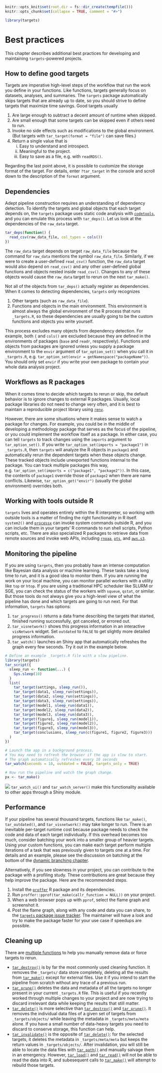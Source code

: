 ```r
knitr::opts_knit$set(root.dir = fs::dir_create(tempfile()))
knitr::opts_chunk$set(collapse = TRUE, comment = "#>")
```

```r
library(targets)
```

# Best practices {#practices}

This chapter describes additional best practices for developing and maintaining `targets`-powered projects.

## How to define good targets

Targets are imperative high-level steps of the workflow that run the work you define in your functions. Like functions, targets generally focus on datasets, analyses, and summaries. The `targets` package automatically skips targets that are already up to date, so you should strive to define targets that maximize time savings. Good targets usually

1. Are large enough to subtract a decent amount of runtime when skipped.
1. Are small enough that some targets can be skipped even if others need to run.
1. Invoke no side effects such as modifications to the global environment. (But targets with `tar_target(format = "file")` can save files.)
1. Return a single value that is
    i. Easy to understand and introspect.
    i. Meaningful to the project.
    i. Easy to save as a file, e.g. with `readRDS()`.

Regarding the last point above, it is possible to customize the storage format of the target. For details, enter `?tar_target` in the console and scroll down to the description of the `format` argument.

## Dependencies

Adept pipeline construction requires an understanding of dependency detection. To identify the targets and global objects that each target depends on, the `targets` package uses static code analysis with [`codetools`](https://CRAN.R-project.org/package=codetools), and you can emulate this process with `tar_deps()`. Let us look at the dependencies of the `raw_data` target.

```r
tar_deps(function() {
  read_csv(raw_data_file, col_types = cols())
})
```

The `raw_data` target depends on target `raw_data_file` because the command for `raw_data` mentions the symbol `raw_data_file`. Similarly, if we were to create a user-defined `read_csv()` function, the `raw_data` target would also depend on `read_csv()` and any other user-defined global functions and objects nested inside `read_csv()`. Changes to any of these objects would cause the `raw_data` target to rerun on the next `tar_make()`.

Not all of the objects from `tar_deps()` actually register as dependencies. When it comes to detecting dependencies, `targets` only recognizes

1. Other targets (such as `raw_data_file`).
1. Functions and objects in the main environment. This environment is almost always the global environment of the R process that runs `_targets.R`, so these dependencies are usually going to be the custom functions and objects you write yourself.

This process excludes many objects from dependency detection. For example, both `{` and `cols()` are excluded because they are defined in the environments of packages (`base` and `readr`, respectively). Functions and objects from packages are ignored unless you supply a package environment to the `envir` argument of `tar_option_set()` when you call it in `_targets.R`, e.g. `tar_option_set(envir = getNamespace("packageName"))`. You should only set `envir` if you write your own package to contain your whole data analysis project.

## Workflows as R packages

When it comes time to decide which targets to rerun or skip, the default behavior is to ignore changes to external R packages. Usually, local package libraries do not need to change very often, and it is best to maintain a reproducible project library using [`renv`](https://rstudio.github.io/renv/articles/renv.html).

However, there are some situations where it makes sense to watch a package for changes. For example, you could be in the middle of developing a methodology package that serves as the focus of the pipeline, or you could implement the workflow itself as a package. In either case, you can tell `targets` to track changes using the `imports` argument to `tar_option_set()`. If you write `tar_option_set(imports = "package1")` in `_targets.R`, then `targets` will analyze the R objects in `package1` and automatically rerun the dependent targets when these objects change. These tracked objects include unexported functions internal to the package. You can track multiple packages this way, e.g. `tar_option_set(imports = c("package1", "package2"))`. In this case, the contents of `package1` override those of `package2` when there are name conflicts. Likewise, `tar_option_get("envir")` (usually the global environment) overrides both.

## Working with tools outside R

`targets` lives and operates entirely within the R interpreter, so working with outside tools is a matter of finding the right functionality in R itself. `system2()` and [`processx`](https://processx.r-lib.org) can invoke system commands outside R, and you can include them in your targets' R commands to run shell scripts, Python scripts, etc. There are also specialized R packages to retrieve data from remote sources and invoke web APIs, including [`rnoaa`](https://github.com/ropensci/rnoaa), [`ots`](https://github.com/ropensci/ots), and [`aws.s3`](https://github.com/cloudyr/aws.s3).

## Monitoring the pipeline

If you are using `targets`, then you probably have an intense computation like Bayesian data analysis or machine learning. These tasks take a long time to run, and it is a good idea to monitor them. If you are running the work on your local machine, you can monitor parallel workers with a utility like `top` or `htop`. If you are using a traditional HPC scheduler like SLURM or SGE, you can check the status of the workers with `squeue`, `qstat`, or similar. But those tools do not always give you a high-level view of what the pipeline has done and which targets are going to run next. For that information, `targets` has options:

1. `tar_progress()` returns a data frame describing the targets that started, finished running successfully, got canceled, or errored out.
1. `tar_visnetwork()` shows this progress information in an interactive `visNetwork` widget. Set `outdated` to `FALSE` to get slightly more detailed progress information.
1. `tar_watch()` launches an Shiny app that automatically refreshes the graph every few seconds. Try it out in the example below.

```r
# Define an example _targets.R file with a slow pipeline.
library(targets)
tar_script({
  sleep_run <- function(...) {
    Sys.sleep(10)
  }
  list(
    tar_target(settings, sleep_run()),
    tar_target(data1, sleep_run(settings)),
    tar_target(data2, sleep_run(settings)),
    tar_target(data3, sleep_run(settings)),
    tar_target(model1, sleep_run(data1)),
    tar_target(model2, sleep_run(data2)),
    tar_target(model3, sleep_run(data3)),
    tar_target(figure1, sleep_run(model1)),
    tar_target(figure2, sleep_run(model2)),
    tar_target(figure3, sleep_run(model3)),
    tar_target(conclusions, sleep_run(c(figure1, figure2, figure3)))
  )
})

# Launch the app in a background process.
# You may need to refresh the browser if the app is slow to start.
# The graph automatically refreshes every 10 seconds
tar_watch(seconds = 10, outdated = FALSE, targets_only = TRUE)

# Now run the pipeline and watch the graph change.
px <- tar_make()
```

![](./man/figures/tar_watch.png)
`tar_watch_ui()` and `tar_watch_server()` make this functionality available to other apps through a Shiny module.


## Performance

If your pipeline has several thousand targets, functions like `tar_make()`, `tar_outdated()`, and `tar_visnetwork()` may take longer to run. There is an inevitable per-target runtime cost because package needs to check the code and data of each target individually. If this overhead becomes too much, consider batching your work into a smaller group of heavier targets. Using your custom functions, you can make each target perform multiple iterations of a task that was previously given to targets one at a time. For details and an example, please see the discussion on batching at the bottom of the [dynamic branching chapter](#dynamic).

Alternatively, if you see slowness in your project, you can contribute to the package with a profiling study. These contributions are great because they help improve the package. Here are the recommended steps.

1. Install the [`proffer`](https://github.com/r-prof/proffer) R package and its dependencies.
1. Run `proffer::pprof(tar_make(callr_function = NULL))` on your project.
1. When a web browser pops up with `pprof`, select the flame graph and screenshot it.
1. Post the flame graph, along with any code and data you can share, to the [`targets` package issue tracker](https://github.com/ropensci/targets/issues). The maintainer will have a look and try to make the package faster for your use case if speedups are possible.

## Cleaning up

There are [multiple functions](https://wlandau.github.io/targets/reference/index.html#section-clean) to help you manually remove data or force targets to rerun.

* [`tar_destroy()`](https://wlandau.github.io/targets/reference/tar_destroy.html) is by far the most commonly used cleaning function. It removes the `_targets/` data store completely, deleting all the results from [`tar_make()`](https://wlandau.github.io/targets/reference/tar_make.html) except for external files. Use it if you intend to start the pipeline from scratch without any trace of a previous run.
* [`tar_prune()`](https://wlandau.github.io/targets/reference/tar_prune.html) deletes the data and metadata of all the targets no longer present in your current `_targets.R` file. This is useful if you recently worked through multiple changes to your project and are now trying to discard irrelevant data while keeping the results that still matter.
* [`tar_delete()`](https://wlandau.github.io/targets/reference/tar_delete.html) is more selective than [`tar_destroy()`](https://wlandau.github.io/targets/reference/tar_destroy.html) and [`tar_prune()`](https://wlandau.github.io/targets/reference/tar_prune.html). It removes the individual data files of a given set of targets from `_targets/objects/` while leaving the metadata in `_targets/meta/meta` alone. If you have a small number of data-heavy targets you need to discard to conserve storage, this function can help.
* [`tar_invalidate()`](https://wlandau.github.io/targets/reference/tar_invalidate.html) is the opposite of [`tar_delete()`](https://wlandau.github.io/targets/reference/tar_delete.html): for the selected targets, it deletes the metadata in `_targets/meta/meta` but keeps the return values in `_targets/objects/`. After invalidation, you will still be able to locate the data files with [`tar_path()`](https://wlandau.github.io/targets/reference/tar_path.html) and manually salvage them in an emergency. However, [`tar_load()`](https://wlandau.github.io/targets/reference/tar_load.html) and [`tar_read()`](https://wlandau.github.io/targets/reference/tar_read.html) will not be able to read the data into R, and subesequent calls to [`tar_make()`](https://wlandau.github.io/targets/reference/tar_make.html) will attempt to rebuild those targets.
